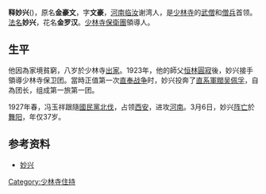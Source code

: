 '''释妙兴'''({{bd|1891年||1927年}})，原名'''金豪文'''，字'''文豪'''，[[河南|河南]][[临汝|临汝]]谢湾人，是[[少林寺|少林寺]]的[[武僧|武僧]]和[[僧兵|僧兵]]首领。[[法名|法名]]'''妙兴'''，花名'''金罗汉'''。[[少林寺保衛團|少林寺保衛團]]領導人。

== 生平 ==
他因為家境貧窮，八岁於少林寺[[出家|出家]]。1923年，他的師父[[释恒林|恒林]][[圓寂|圓寂]]後，妙兴接手領導少林寺保卫团。當時正值第一次[[直奉战争|直奉战争]]时，妙兴投奔了[[直系軍閥|直系軍閥]][[吴佩孚|吴佩孚]]，自為团长，组成第一旅第一团。

1927年春，冯玉祥跟隨[[國民黨北伐|國民黨北伐]]，占领[[西安|西安]]，进攻[[河南|河南]]。3月6日，妙兴[[阵亡|阵亡]]於[[舞阳|舞阳]]，年仅37岁。

==参考资料==
*[http://www.zzlib.org.cn/upload/Content.Asp?ID=1525 妙兴]{{Dead link|date=2018年6月 |bot=InternetArchiveBot |fix-attempted=no }}

{{少林寺主持}}

[[Category:少林寺住持|Category:少林寺住持]]